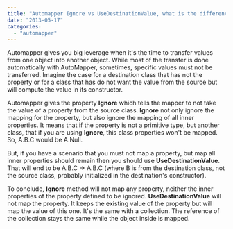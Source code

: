 ```yaml
---
title: "Automapper Ignore vs UseDestinationValue, what is the difference?"
date: "2013-05-17"
categories: 
  - "automapper"
---
```


Automapper gives you big leverage when it's the time to transfer values from one object into another object. While most of the transfer is done automatically with AutoMapper, sometimes, specific values must not be transferred. Imagine the case for a destination class that has not the property or for a class that has do not want the value from the source but will compute the value in its constructor.

Automapper gives the property **Ignore** which tells the mapper to not take the value of a property from the source class. **Ignore** not only ignore the mapping for the property, but also ignore the mapping of all inner properties. It means that if the property is not a primitive type, but another class, that if you are using **Ignore**, this class properties won't be mapped. So, A.B.C would be A.Null.

But, if you have a scenario that you must not map a property, but map all inner properties should remain then you should use **UseDestinationValue**. That will end to be A.B.C -> A.B.C (where B is from the destination class, not the source class, probably initialized in the destination's constructor).

To conclude, **Ignore** method will not map any property, neither the inner properties of the property defined to be ignored. **UseDestinationValue** will not map the property. It keeps the existing value of the property but will map the value of this one. It's the same with a collection. The reference of the collection stays the same while the object inside is mapped.
